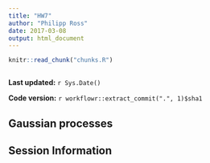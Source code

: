 ```yaml
---
title: "HW7"
author: "Philipp Ross"
date: 2017-03-08
output: html_document
---
```


```r
knitr::read_chunk("chunks.R")
```

```r
```

**Last updated:** `r Sys.Date()`

**Code version:** `r workflowr::extract_commit(".", 1)$sha1`

## Gaussian processes

## Session Information

```r
```
